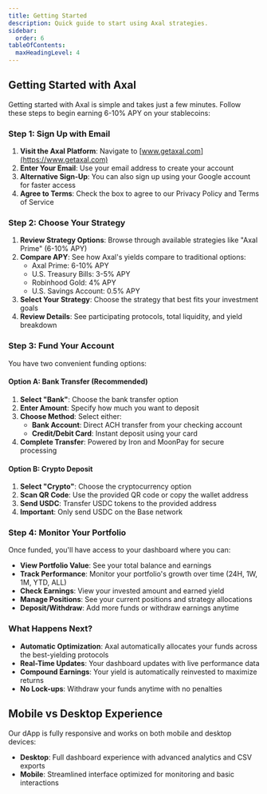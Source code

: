```yaml
---
title: Getting Started
description: Quick guide to start using Axal strategies.
sidebar:
  order: 6
tableOfContents:
  maxHeadingLevel: 4
---
```




## Getting Started with Axal

Getting started with Axal is simple and takes just a few minutes. Follow these steps to begin earning 6-10% APY on your stablecoins:

### Step 1: Sign Up with Email

1. **Visit the Axal Platform**: Navigate to [www.getaxal.com](https://www.getaxal.com)
2. **Enter Your Email**: Use your email address to create your account
3. **Alternative Sign-Up**: You can also sign up using your Google account for faster access
4. **Agree to Terms**: Check the box to agree to our Privacy Policy and Terms of Service

### Step 2: Choose Your Strategy

1. **Review Strategy Options**: Browse through available strategies like "Axal Prime" (6-10% APY)
2. **Compare APY**: See how Axal's yields compare to traditional options:
   - Axal Prime: 6-10% APY
   - U.S. Treasury Bills: 3-5% APY
   - Robinhood Gold: 4% APY
   - U.S. Savings Account: 0.5% APY
3. **Select Your Strategy**: Choose the strategy that best fits your investment goals
4. **Review Details**: See participating protocols, total liquidity, and yield breakdown

### Step 3: Fund Your Account

You have two convenient funding options:

#### Option A: Bank Transfer (Recommended)
1. **Select "Bank"**: Choose the bank transfer option
2. **Enter Amount**: Specify how much you want to deposit
3. **Choose Method**: Select either:
   - **Bank Account**: Direct ACH transfer from your checking account
   - **Credit/Debit Card**: Instant deposit using your card
4. **Complete Transfer**: Powered by Iron and MoonPay for secure processing

#### Option B: Crypto Deposit
1. **Select "Crypto"**: Choose the cryptocurrency option
2. **Scan QR Code**: Use the provided QR code or copy the wallet address
3. **Send USDC**: Transfer USDC tokens to the provided address
4. **Important**: Only send USDC on the Base network

### Step 4: Monitor Your Portfolio

Once funded, you'll have access to your dashboard where you can:

- **View Portfolio Value**: See your total balance and earnings
- **Track Performance**: Monitor your portfolio's growth over time (24H, 1W, 1M, YTD, ALL)
- **Check Earnings**: View your invested amount and earned yield
- **Manage Positions**: See your current positions and strategy allocations
- **Deposit/Withdraw**: Add more funds or withdraw earnings anytime

### What Happens Next?

- **Automatic Optimization**: Axal automatically allocates your funds across the best-yielding protocols
- **Real-Time Updates**: Your dashboard updates with live performance data
- **Compound Earnings**: Your yield is automatically reinvested to maximize returns
- **No Lock-ups**: Withdraw your funds anytime with no penalties

## Mobile vs Desktop Experience

Our dApp is fully responsive and works on both mobile and desktop devices:

- **Desktop**: Full dashboard experience with advanced analytics and CSV exports
- **Mobile**: Streamlined interface optimized for monitoring and basic interactions

<style>
  {`
    .steps-container {
      display: flex;
      flex-direction: column;
      gap: 1.5rem;
      margin: 2rem 0;
    }
    
    .step {
      display: flex;
      gap: 1rem;
      align-items: flex-start;
      padding: 1.5rem;
      border-radius: 8px;
      background-color: var(--color-background-secondary);
    }
    
    .step-number {
      display: flex;
      align-items: center;
      justify-content: center;
      width: 2.5rem;
      height: 2.5rem;
      border-radius: 50%;
      background-color: var(--color-text-accent);
      color: white;
      font-weight: bold;
      font-size: 1.25rem;
    }
    
    .step-content {
      flex: 1;
    }
    
    .step-content h3 {
      margin-top: 0;
      margin-bottom: 0.5rem;
    }
    
    .step-content p {
      margin: 0;
    }
  `}
</style>